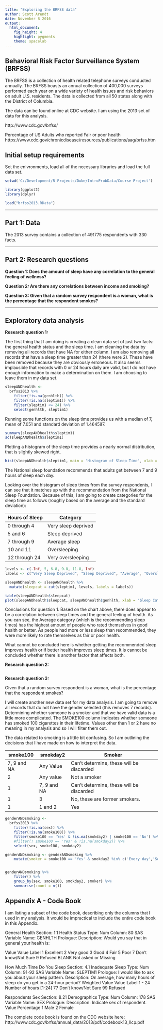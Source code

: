 ```yaml
---
title: "Exploring the BRFSS data"
author: Scott Arendt
date: November 8 2016
output: 
  html_document: 
    fig_height: 4
    highlight: pygments
    theme: spacelab
---
```


## Behavioral Risk Factor Surveillance System (BRFSS)

The BRFSS is a collection of health related telephone surveys conducted annually.  The BRFSS boasts an annual collection of 400,000 surveys performed each year on a wide variety of health issues and risk behaviors on adult U.S. residents.  The data is collected from all 50 states along with the District of Columbia.

The data can be found online at CDC website.  I am using the 2013 set of data for this analysis.

http://www.cdc.gov/brfss/

Percentage of US Adults who reported Fair or poor health
https://www.cdc.gov/chronicdisease/resources/publications/aag/brfss.htm

## Initial setup requirements

Set the enivronments, load all of the necessary libraries and load the full data set.

```r
setwd('C:/Development/R Projects/Duke/IntroProbData/Course Project')

library(ggplot2)
library(dplyr)

load("brfss2013.RData")
```

* * *

## Part 1: Data

The 2013 survey contains a collection of 491775 respondents with 330 facts.  

* * *

## Part 2: Research questions

**Question 1: Does the amount of sleep have any correlation to the general feeling of wellness?**

**Question 2: Are there any correlations between income and smoking?**

**Question 3: Given that a random survey respondent is a woman, what is the percentage that the respondent smokes?**


* * *

## Exploratory data analysis 

**Research question 1:**

The first thing that I am doing is creating a clean data set of just two facts: the general health status and the sleep time.  I am cleaning the data by removing all records that have NA for either column.  I am also removing all records that have a sleep time greater than 24 (there were 2).  These have been removed because they are obviously erroneous.  It also seems implausible that records with 0 or 24 hours daily are valid, but I do not have enough information to make a determination on them.  I am choosing to leave them in my data set.

```r
sleepANDhealth <-
  brfss2013 %>%
    filter(!is.na(genhlth)) %>%
    filter(!is.na(sleptim1)) %>%
    filter(sleptim1 <= 24) %>%
    select(genhlth, sleptim1)
```

Running some functions on the sleep time provides us with a median of 7, mean of 7.051 and standard deviation of 1.464587.

```r
summary(sleepANDhealth$sleptim1)
sd(sleepANDhealth$sleptim1)
```

Plotting a histogram of the sleep time provides a nearly normal distribution, that is slightly skewed right.

```r
hist(sleepANDhealth$sleptim1, main = "Histogram of Sleep Time", xlab = "Sleep Time (in hours)")
```

The National sleep foundation recommends that adults get between 7 and 9 hours of sleep each day.

Looking over the histogram of sleep times from the survey respondents, I can see that it matches up with the recommendation from the National Sleep Foundation.  Because of this, I am going to create categories for the sleep time as follows (roughly based on the average and the standard deviation):

Hours of Sleep | Category
-------------- | -------------
0 through 4 | Very sleep deprived
5 and 6 | Sleep deprived
7 through 9 | Average sleep
10 and 11 | Oversleeping
12 through 24 | Very oversleeping

```r
levels <- c(-Inf, 5, 6.8, 9.8, 11.8, Inf)
labels <- c("Very Sleep Deprived", "Sleep Deprived", "Average", "Oversleeping", "Very Oversleeping")

sleepANDhealth <- sleepANDhealth %>% 
  mutate(sleepcat = cut(sleptim1, levels, labels = labels))
```


```r
table(sleepANDhealth$sleepcat)
plot(sleepANDhealth$sleepcat, sleepANDhealth$genhlth, xlab = "Sleep Category", ylab = "Feeling of Health")
```

Conclusions for question 1. Based on the chart above, there does appear to be a correlation between sleep times and the general feeling of health.  As you can see, the Average category (which is the recommending sleep times) has the highest amount of people who rated themselves in good health or better.  As people had more or less sleep than recommended, they were more likely to rate themselves as fair or poor health.

What cannot be concluded here is whether getting the recommended sleep improves health or if better health improves sleep times.  It is cannot be concluded whether there is another factor that affects both.

**Research question 2:**

```r

```



**Research question 3:**

Given that a random survey respondent is a woman, what is the percentage that the respondent smokes?

I will create another new data set for my data analysis.  I am going to remove all records that do not have the gender selected (this removes 7 records).  Determining whether someone is a smoker and that we have valid data is a little more complicated.  The SMOKE100 column indicates whether someone has smoked 100 cigarettes in their lifetime.  Values other than 1 or 2 have no meaning in my analysis and so I will filter them out.

The data related to smoking is a little bit confusing.  So I am outlining the decisions that I have made on how to interpret the data.

smoke100 | smokday2 | Smoker 
-------------- | ------------- | -------------
7, 9 and NA | Any Value | Can't determine, these will be discarded
2 | Any value | Not a smoker
1 | 7, 9 and NA | Can't determine, these will be discarded
1 | 3 | No, these are former smokers.
1 | 1 and 2 | Yes


```r

genderANDsmoking <-
  brfss2013 %>%
    filter(!is.na(sex)) %>%
    filter(!is.na(smoke100)) %>%
    filter(smoke100 == 'Yes' & !is.na(smokday2) | smoke100 == 'No') %>%
    #filter(! smoke100 == 'Yes' & !is.na(smokday2)) %>%
    select(sex, smoke100, smokday2)

genderANDsmoking <- genderANDsmoking %>%
    mutate(smoker = smoke100 == 'Yes' & smokday2 %in% c('Every day','Some days'))


genderANDsmoking %>%
    filter() %>%
    group_by(sex, smoke100, smokday2, smoker) %>% 
    summarise(count = n())

```

## Appendix A - Code Book

I am listing a subset of the code book, describing only the columns that I used in my analysis.  It would be impractical to include the entire code book in this Appendix.

General Health
Section: 1.1 Health Status Type: Num
Column: 80 SAS Variable Name: GENHLTH
Prologue:
Description: Would you say that in general your health is:

Value Value Label
1     Excellent
2     Very good
3     Good
4     Fair
5     Poor
7     Don't know/Not Sure
9     Refused
BLANK Not asked or Missing


How Much Time Do You Sleep
Section: 4.1 Inadequate Sleep Type: Num
Column: 91-92 SAS Variable Name: SLEPTIM1
Prologue: I would like to ask you about your sleep pattern.
Description: On average, how many hours of sleep do you get in a 24-hour period?
Weighted
Value   Value Label
1 - 24  Number of hours [1-24]
77      Don't know/Not Sure
99      Refused 


Respondents Sex
Section: 8.21 Demographics Type: Num
Column: 178 SAS Variable Name: SEX
Prologue:
Description: Indicate sex of respondent.
Value 
Percentage
1   Male
2   Female



The complete code book is found on the CDC website here:
http://www.cdc.gov/brfss/annual_data/2013/pdf/codebook13_llcp.pdf